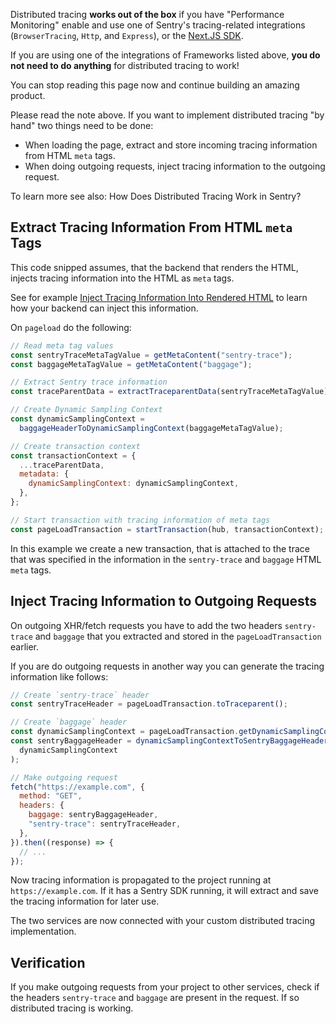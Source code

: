 <Alert title="Note" level="note">

Distributed tracing **works out of the box** if you have "Performance Monitoring" enable and use one of Sentry's tracing-related integrations (`BrowserTracing`, `Http`, and `Express`), or the [Next.JS SDK](/platforms/javascript/guides/nextjs/).

If you are using one of the integrations of Frameworks listed above, **you do not need to do anything** for distributed tracing to work!

You can stop reading this page now and continue building an amazing product.

</Alert>

Please read the note above. If you want to implement distributed tracing "by hand" two things need to be done:

- When loading the page, extract and store incoming tracing information from HTML `meta` tags.
- When doing outgoing requests, inject tracing information to the outgoing request.

To learn more see also: <PlatformLink to="/distributed-tracing/#how-does-distributed-tracing-work-in-sentry">How Does Distributed Tracing Work in Sentry?</PlatformLink>

## Extract Tracing Information From HTML `meta` Tags

This code snipped assumes, that the backend that renders the HTML, injects tracing information into the HTML as `meta` tags.

See for example [Inject Tracing Information Into Rendered HTML](/platforms/python/distributed-tracing/instrumentation/custom-instrumentation/#inject-tracing-information-into-rendered-html) to learn how your backend can inject this information.

On `pageload` do the following:

```javascript
// Read meta tag values
const sentryTraceMetaTagValue = getMetaContent("sentry-trace");
const baggageMetaTagValue = getMetaContent("baggage");

// Extract Sentry trace information
const traceParentData = extractTraceparentData(sentryTraceMetaTagValue);

// Create Dynamic Sampling Context
const dynamicSamplingContext =
  baggageHeaderToDynamicSamplingContext(baggageMetaTagValue);

// Create transaction context
const transactionContext = {
  ...traceParentData,
  metadata: {
    dynamicSamplingContext: dynamicSamplingContext,
  },
};

// Start transaction with tracing information of meta tags
const pageLoadTransaction = startTransaction(hub, transactionContext);
```

In this example we create a new transaction, that is attached to the trace that was specified in the information in the `sentry-trace` and `baggage` HTML `meta` tags.

## Inject Tracing Information to Outgoing Requests

On outgoing XHR/fetch requests you have to add the two headers `sentry-trace` and `baggage` that you extracted and stored in the `pageLoadTransaction` earlier.

If you are do outgoing requests in another way you can generate the tracing information like follows:

```javascript
// Create `sentry-trace` header
const sentryTraceHeader = pageLoadTransaction.toTraceparent();

// Create `baggage` header
const dynamicSamplingContext = pageLoadTransaction.getDynamicSamplingContext();
const sentryBaggageHeader = dynamicSamplingContextToSentryBaggageHeader(
  dynamicSamplingContext
);

// Make outgoing request
fetch("https://example.com", {
  method: "GET",
  headers: {
    baggage: sentryBaggageHeader,
    "sentry-trace": sentryTraceHeader,
  },
}).then((response) => {
  // ...
});
```

Now tracing information is propagated to the project running at `https://example.com`. If it has a Sentry SDK running, it will extract and save the tracing information for later use.

The two services are now connected with your custom distributed tracing implementation.

## Verification

If you make outgoing requests from your project to other services, check if the headers `sentry-trace` and `baggage` are present in the request. If so distributed tracing is working.
